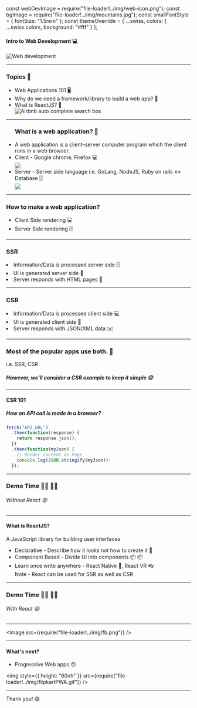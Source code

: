const webDevImage = require("file-loader!../img/web-icon.png");
const bgImage = require("file-loader!../img/mountains.jpg");
const smallFontStyle = {
  fontSize: "1.5rem"
};
const themeOverride = {
  ...swiss,
  colors: {
    ...swiss.colors,
    background: "#fff"
  }
};


<div 
  style={{
    display: 'flex',
    alignItems: 'center',
    justifyContent: 'center',
    padding:"20px"
  }}
 >

<h4> Intro to Web Development 💻</h4>

<img src={webDevImage} title="Web development" />

</div>

---

### Topics 🤔

<ul>
  <Appear>
    <li>Web Applications 101 🖥️</li>
    <li>Why do we need a framework/library to build a web app? 🤨</li>
    <li>What is ReactJS? 🎊 </li>
    <div style={{ textAlign: "center" }}>
      <img
        title="Airbnb auto complete search box"
        style={{ width: "50vw", paddingTop: "20px" }}
        src={require(`file-loader!../img/airBnbSearch.png`)}
      />
    </div>
  </Appear>
</ul>

---

<ul style={{ padding: "10px 100px" }}>
  <h3>What is a web application? 🤔</h3>
  <Appear>
    <li>
      A web application is a client–server computer program which the client
      runs in a web browser.
    </li>
    <li style={{ ...smallFontStyle, marginTop: "20px" }}>
      Client - Google chrome, Firefox 💻
    </li>
    <div style={{ textAlign: "center" }}>
      <img
        style={{ height: "25vh" }}
        src={require(`file-loader!../img/awesome-js.gif`)}
      />
    </div>
    <li style={smallFontStyle}>
      Server - Server side language i.e. GoLang, NodeJS, Ruby on rails ↔️
      Database 🗄️
    </li>
    <img src="https://www.maxcdn.com/one/media/web-application.png" />
  </Appear>
</ul>

---

### How to make a web application?

<ul>
  <Appear>
      <li>Client Side rendering 💻</li>
      <li>Server Side rendering ️️️🗄️</li>
  </Appear>

</ul>

---

### SSR

<Appear>
  <li>Information/Data is processed server side ️️🗄️ </li>
  <li>UI is generated server side 🌃 </li>
  <li>Server responds with HTML pages 📄</li>
</Appear>

---

### CSR

<Appear>
  <li>Information/Data is processed client side 💻</li>
  <li>UI is generated client side 🌆</li>
  <li>Server responds with JSON/XML data ✉️󠁻</li>
</Appear>

---

### Most of the popular apps use both. 💯

i.e. SSR, CSR

##### However, we'll consider a CSR example to keep it simple 😌

---

#### CSR 101

##### How an API call is made in a browser?

```jsx
fetch("API_URL")
  .then(function(response) {
    return response.json();
  })
  .then(function(myJson) {
    // Render content on Page
    console.log(JSON.stringify(myJson));
  });
```

---

### Demo Time ‍👨‍💻 👩‍💻

###### Without React 😟

---

<div>
  <h4>What is ReactJS?</h4>
  <p>A JavaScript library for building user interfaces </p>
  <ul>
    <Appear>
      <li>Declarative - Describe how it looks not how to create it 📝</li>
      <li>Component Based - Divide UI into components 📦 📦 </li>
      <li>Learn once write anywhere - React Native 📱, React VR 👓</li>
      <div style={{ position: "absolute", bottom: "20px", ...smallFontStyle }}>
        Note - React can be used for SSR as well as CSR
      </div>
    </Appear>
  </ul>
</div>

---

### Demo Time 👨‍💻 👩‍💻

###### With React 😄

---

<Image src={require("file-loader!../img/fb.png")} />

---

#### What's next?

- Progressive Web apps 😯

<img
  style={{ height: "60vh" }}
  src={require("file-loader!../img/flipkartPWA.gif")}
/>

---

Thank you! 😄
